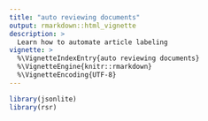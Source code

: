 ```yaml
---
title: "auto reviewing documents"
output: rmarkdown::html_vignette
description: >
  Learn how to automate article labeling
vignette: >
  %\VignetteIndexEntry{auto reviewing documents}
  %\VignetteEngine{knitr::rmarkdown}
  %\VignetteEncoding{UTF-8}
---
```


```r
library(jsonlite)
library(rsr)
```

